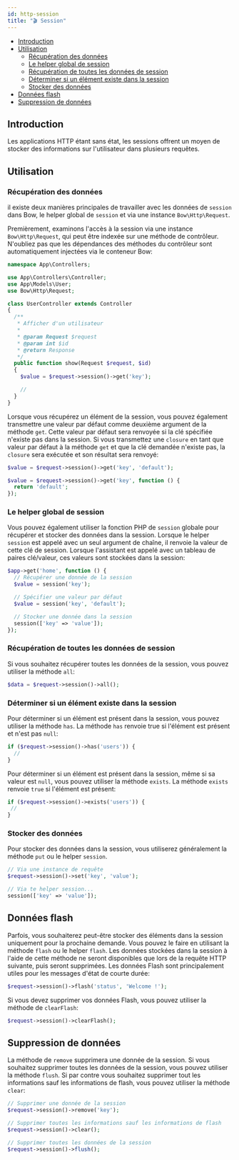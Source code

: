 ```yaml
---
id: http-session
title: "🎬 Session"
---
```


- [Introduction](#introduction)
- [Utilisation](#utilisation)
  - [Récupération des données](#récupération-des-données)
  - [Le helper global de session](#le-helper-global-de-session)
  - [Récupération de toutes les données de session](#récupération-de-toutes-les-données-de-session)
  - [Déterminer si un élément existe dans la session](#déterminer-si-un-élément-existe-dans-la-session)
  - [Stocker des données](#stocker-des-données)
- [Données flash](#données-flash)
- [Suppression de données](#suppression-de-données)


## Introduction

Les applications HTTP étant sans état, les sessions offrent un moyen de stocker des informations sur l'utilisateur dans plusieurs requêtes.

## Utilisation

### Récupération des données

il existe deux manières principales de travailler avec les données de `session` dans Bow, le helper global de `session` et via une instance `Bow\Http\Request`.

Premièrement, examinons l'accès à la session via une instance `Bow\Http\Request`, qui peut être indexée sur une méthode de contrôleur. N'oubliez pas que les dépendances des méthodes du contrôleur sont automatiquement injectées via le conteneur Bow:

```php
namespace App\Controllers;

use App\Controllers\Controller;
use App\Models\User;
use Bow\Http\Request;

class UserController extends Controller
{
  /**
   * Afficher d'un utilisateur
   *
   * @param Request $request
   * @param int $id
   * @return Response
   */
  public function show(Request $request, $id)
  {
    $value = $request->session()->get('key');

    //
  }
}
```

Lorsque vous récupérez un élément de la session, vous pouvez également transmettre une valeur par défaut comme deuxième argument de la méthode `get`. Cette valeur par défaut sera renvoyée si la clé spécifiée n'existe pas dans la session. Si vous transmettez une `closure` en tant que valeur par défaut à la méthode `get` et que la clé demandée n'existe pas, la `closure` sera exécutée et son résultat sera renvoyé:

```php
$value = $request->session()->get('key', 'default');

$value = $request->session()->get('key', function () {
  return 'default';
});
```

### Le helper global de session

Vous pouvez également utiliser la fonction PHP de `session` globale pour récupérer et stocker des données dans la session. Lorsque le helper `session` est appelé avec un seul argument de chaîne, il renvoie la valeur de cette clé de session. Lorsque l'assistant est appelé avec un tableau de paires clé/valeur, ces valeurs sont stockées dans la session:

```php
$app->get('home', function () {
  // Récupérer une donnée de la session
  $value = session('key');

  // Spécifier une valeur par défaut
  $value = session('key', 'default');

  // Stocker une donnée dans la session
  session(['key' => 'value']);
});
```

### Récupération de toutes les données de session

Si vous souhaitez récupérer toutes les données de la session, vous pouvez utiliser la méthode `all`:

```php
$data = $request->session()->all();
```

### Déterminer si un élément existe dans la session

Pour déterminer si un élément est présent dans la session, vous pouvez utiliser la méthode `has`. La méthode `has` renvoie true si l'élément est présent et n'est pas `null`:

```php
if ($request->session()->has('users')) {
  //
}
```

Pour déterminer si un élément est présent dans la session, même si sa valeur est `null`, vous pouvez utiliser la méthode `exists`. La méthode `exists` renvoie `true` si l'élément est présent:

```php
if ($request->session()->exists('users')) {
 //
}
```

### Stocker des données

Pour stocker des données dans la session, vous utiliserez généralement la méthode `put` ou le helper `session`.

```php
// Via une instance de requête
$request->session()->set('key', 'value');

// Via te helper session...
session(['key' => 'value']);
```

## Données flash

Parfois, vous souhaiterez peut-être stocker des éléments dans la session uniquement pour la prochaine demande. Vous pouvez le faire en utilisant la méthode `flash` ou le helper `flash`. Les données stockées dans la session à l'aide de cette méthode ne seront disponibles que lors de la requête HTTP suivante, puis seront supprimées. Les données Flash sont principalement utiles pour les messages d'état de courte durée:

```php
$request->session()->flash('status', 'Welcome !');
```

Si vous devez supprimer vos données Flash, vous pouvez utiliser la méthode de `clearFlash`:

```php
$request->session()->clearFlash();
```

## Suppression de données

La méthode de `remove` supprimera une donnée de la session. Si vous souhaitez supprimer toutes les données de la session, vous pouvez utiliser la méthode `flush`. Si par contre vous souhaitez supprimer tout les informations sauf les informations de flash, vous pouvez utiliser la méthode `clear`:

```php
// Supprimer une donnée de la session
$request->session()->remove('key');

// Supprimer toutes les informations sauf les informations de flash
$request->session()->clear();

// Supprimer toutes les données de la session
$request->session()->flush();
```

<SuggestionFeature />
